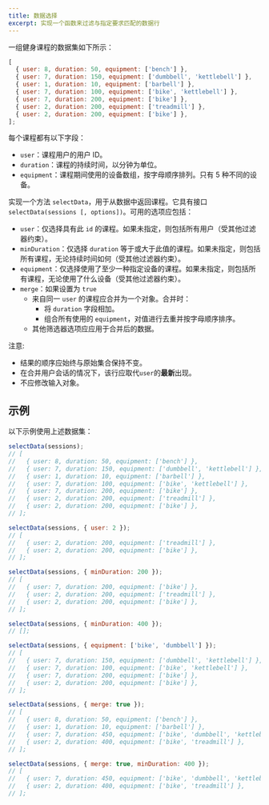```yaml
---
title: 数据选择
excerpt: 实现一个函数来过滤与指定要求匹配的数据行
---
```


一组健身课程的数据集如下所示：

```js
[
  { user: 8, duration: 50, equipment: ['bench'] },
  { user: 7, duration: 150, equipment: ['dumbbell', 'kettlebell'] },
  { user: 1, duration: 10, equipment: ['barbell'] },
  { user: 7, duration: 100, equipment: ['bike', 'kettlebell'] },
  { user: 7, duration: 200, equipment: ['bike'] },
  { user: 2, duration: 200, equipment: ['treadmill'] },
  { user: 2, duration: 200, equipment: ['bike'] },
];
```

每个课程都有以下字段：

* `user`：课程用户的用户 ID。
* `duration`：课程的持续时间，以分钟为单位。
* `equipment`：课程期间使用的设备数组，按字母顺序排列。只有 5 种不同的设备。

实现一个方法 `selectData`，用于从数据中返回课程。它具有接口 `selectData(sessions [, options])`。可用的选项应包括：

* `user`：仅选择具有此 `id` 的课程。如果未指定，则包括所有用户（受其他过滤器约束）。
* `minDuration`：仅选择 `duration` 等于或大于此值的课程。如果未指定，则包括所有课程，无论持续时间如何（受其他过滤器约束）。
* `equipment`：仅选择使用了至少一种指定设备的课程。如果未指定，则包括所有课程，无论使用了什么设备（受其他过滤器约束）。
* `merge`：如果设置为 `true`
  * 来自同一 `user` 的课程应合并为一个对象。合并时：
    * 将 `duration` 字段相加。
    * 组合所有使用的 `equipment`，对值进行去重并按字母顺序排序。
  * 其他筛选器选项应应用于合并后的数据。

注意:

* 结果的顺序应始终与原始集合保持不变。
* 在合并用户会话的情况下，该行应取代`user`的**最新**出现。
* 不应修改输入对象。

## 示例

以下示例使用上述数据集：

```js
selectData(sessions);
// [
//   { user: 8, duration: 50, equipment: ['bench'] },
//   { user: 7, duration: 150, equipment: ['dumbbell', 'kettlebell'] },
//   { user: 1, duration: 10, equipment: ['barbell'] },
//   { user: 7, duration: 100, equipment: ['bike', 'kettlebell'] },
//   { user: 7, duration: 200, equipment: ['bike'] },
//   { user: 2, duration: 200, equipment: ['treadmill'] },
//   { user: 2, duration: 200, equipment: ['bike'] },
// ];

selectData(sessions, { user: 2 });
// [
//   { user: 2, duration: 200, equipment: ['treadmill'] },
//   { user: 2, duration: 200, equipment: ['bike'] },
// ];

selectData(sessions, { minDuration: 200 });
// [
//   { user: 7, duration: 200, equipment: ['bike'] },
//   { user: 2, duration: 200, equipment: ['treadmill'] },
//   { user: 2, duration: 200, equipment: ['bike'] },
// ];

selectData(sessions, { minDuration: 400 });
// [];

selectData(sessions, { equipment: ['bike', 'dumbbell'] });
// [
//   { user: 7, duration: 150, equipment: ['dumbbell', 'kettlebell'] },
//   { user: 7, duration: 100, equipment: ['bike', 'kettlebell'] },
//   { user: 7, duration: 200, equipment: ['bike'] },
//   { user: 2, duration: 200, equipment: ['bike'] },
// ];

selectData(sessions, { merge: true });
// [
//   { user: 8, duration: 50, equipment: ['bench'] },
//   { user: 1, duration: 10, equipment: ['barbell'] },
//   { user: 7, duration: 450, equipment: ['bike', 'dumbbell', 'kettlebell'] },
//   { user: 2, duration: 400, equipment: ['bike', 'treadmill'] },
// ];

selectData(sessions, { merge: true, minDuration: 400 });
// [
//   { user: 7, duration: 450, equipment: ['bike', 'dumbbell', 'kettlebell'] },
//   { user: 2, duration: 400, equipment: ['bike', 'treadmill'] },
// ];
```
